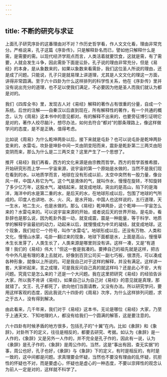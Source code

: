 ```yaml
---
---
---
```

title: 不断的研究与求证
---




上面孔子研究序卦的这番理由对不对？作历史哲学看，作人文文化看，理由非常充分。严格说来，孔子这篇《序卦传》，只是解释卦名而已，譬如他只解释什么是需，是需要的需。以现代经济学观点而言，人类活着就要饮食，这就是需，有了需要，人就会发生斗争，因此需卦下面是讼卦。孔子说的理由非常充分，但是《易经》的本身，是从象数来的，如果以象数来看需卦，我们这位圣人所说的理由，还是成了问题。只能说，孔子只是就易理上讲道理，尤其是人文文化的理这一方面，讲得非常圆满。至于六十四卦为什么这样排列的科学性关系，他在《序卦传》里并没有说出充分的道理，也不足以使我们满足，不必要因为他是圣人而我们就认为都是对的。

我们《四库全书》里，发现古人对《易经》解释的著作占有很重的分量，自成一个系统。后世的注解——自秦汉以后直到现在，所有解释性的著作，有一个共通的概念，认为《周易》这本书中的意见都对。有的解释不出来的，也要旁征博引证明它是对的，著作人绞尽脑汁，想尽办法，如何去符合“都对”的那条理路上，像这样做学问的态度，是不是正确，值得考虑。

比如说《周易》为什么乾坤两卦以后，接下来就是屯卦？也可以说屯卦是乾坤两卦变来的，水雷屯，坎卦是坤卦中间一爻由阴变阳而来，震卦是乾卦第二三两爻由阳变阴而来，那么为什么是二三两爻变？这里产生了一个思想了。

推开《易经》我们再看，西方的文化来源是由宗教而哲学。西方的哲学首推希腊，开始研究形而上学——宇宙来源，说宇宙的第一个原始是水做的，当然不是我们现在看到的水。以地质学而言，地球在没有形成以前，太空中突然有一股力量，像台风一样，中国人称它为气。这个气是液体的气，就叫作水，慢慢在旋转，不知旋转了多少亿万年，这股水气，凝结起来，就变成地球。突出的是高山，陷下的是海洋，海洋中的水是第二重的水，是后天的水，在地球形成以后，包围了地球的气所成的。印度人也讲地、水、火、风，是水开始，中国人也这样说的，五行道理，天一生水，地二生火，也是水做的。那么《易经》乾坤两卦，这个乾坤——宇宙怎么来的？水雷屯来的。可以说宇宙来源的开始，或者说后天的世界开始，是屯卦。看卦辞也是那么说，因为乾卦外面一动，就变成震，震是一种能量，等于科学、地质学的解释宇宙最初的动力，动起来以后，就慢慢成为中爻的凝结，就变成地球。这个现象，我们给它一个符号，叫作“水雷屯”。地球形成以后，还没有万物、人类和文化，慢慢山水蒙，屯卦一翻过来的现象，地球下面都是水，上面是高山，慢慢草木生长发芽了，人类生长了，人类来源是哪里则没有讲。这样一凑，又是“有道理！我们的《易经》伟大！”但这一套是我凑的。要捧自己的祖先就是这样，把古今中外凡是有理的凑上去就对。好像到百货公司买一副七巧板，很漂亮，可以凑成各种形象，就像以上所说的。可是我自己对于这样的解释，并没有满足。这样讲一套，大家听起来，言之成理，可是我反问自己真的就这样吗？还是此心不安，大有问题。究竟它是怎么来的？还是一个大问题。我在这里把研究《易经》的经验告诉大家，所以我不肯讲《易经》，如果自己认为自己对《易经》的意见就是真理，那就错了。文王、孔子都死了，欲向他们当面请教，又没有办法。所以研究学问，要用这样客观的态度，因此我说六十四卦的《周易》次序，为什么这样排列问题，求之于古人，没有得到解决。

由此看来，几千年来，我们对于《易经》这本书，无论是哪位《易经》大家，乃至于上通天文、下知地理的人，都没有给我们一个圆满的解答，这是要注意的。

六十四卦有时候矛盾的地方很多，包括孔子的“十翼”在内。比如《彖辞》和《象辞》，对卦所下的定义，往往是相反的，都要去研究、考据。如认为《彖辞》是一人作的，《象辞》又是另外一人作的，并不完全是孔子作的，因此有一说，认为《彖辞》是孔子作的，《象辞》是周公作的。当然，这是“事出有因，查无实据”的事，周公也好，孔子也好，《彖辞》与《象辞》下的定义，有时是相反的，有时是一致的，这中间都是问题。求真理要会怀疑，当然也不要没有理由的乱怀疑，抗拒性的怀疑也不对，而是要虚心，怀疑也是虚心的一种态度，不要以崇拜性的观念认为前人一定是对的，这样就不科学了。